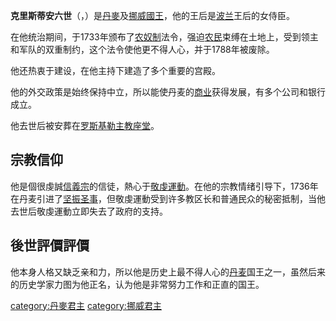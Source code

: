 {{Infobox royalty
| name         = 克里斯蒂安六世
| image        = Christian-VI 1699-1746 Danmark-Norge-Rex.jpg
| succession   =[[丹麥-挪威|丹麥和挪威聯合王國]]國王
| coronation   = 1731年6月6日
| reign        = 1730年10月12日-1746年8月6日（{{age in years and days|1730|10|12|1746|8|6|age=no}}）
| predecessor  = [[弗雷德里克四世|弗雷德里克四世]]
| successor    = [[弗雷德里克五世|弗雷德里克五世]]
| birth_date   = {{Birth date|1699|11|30|df=y}}
| birth_place  = {{Flag|Denmark}}[[克里斯蒂安堡宮|克里斯蒂安堡宮]]
| death_date   = {{Death date and age|1746|8|6|1699|11|30|df=y}}
| death_place  = {{Flag|Denmark}}{{le|赫斯霍爾姆王宮|Hirschholm Palace}}
| burial_place = [[羅斯基勒主教座堂|羅斯基勒主教座堂]]
| spouse       = [[索菲·瑪格達列妮_(布蘭登堡-庫爾姆巴赫)|布蘭登堡-庫爾姆巴赫的索菲·瑪格達列妮]]
| issue        = [[弗雷德里克五世|弗雷德里克五世]]<br>[[丹麥的路易絲_(1726–1756)|路易絲公主]]
| house        = [[歐登堡王朝|歐登堡王朝]]
| father       = [[弗雷德里克四世|弗雷德里克四世]]
| mother       = [[梅克倫堡-居斯特羅的路易絲|梅克倫堡-居斯特羅的路易絲]]
| religion     = [[信義宗|信義宗]]
}}
'''克里斯蒂安六世'''（{{lang|da|Christian 6.}}，{{bd|1699年|11月30日|1746年|8月6日}}）是[[丹麥君主|丹麥]]及[[挪威君主|挪威國王]]，他的王后是[[波兰|波兰]]王后的女侍臣。


在他统治期间，于1733年颁布了[[农奴制|农奴制]]法令，强迫[[农民|农民]]束缚在土地上，受到领主和军队的双重制约，这个法令使他更不得人心，并于1788年被废除。

他还热衷于建设，在他主持下建造了多个重要的宫殿。

他的外交政策是始终保持中立，所以能使丹麦的[[商业|商业]]获得发展，有多个公司和银行成立。

他去世后被安葬在[[罗斯基勒主教座堂|罗斯基勒主教座堂]]。
==宗教信仰==
他是個很虔誠[[信義宗|信義宗]]的信徒，熱心于[[敬虔運動|敬虔運動]]。在他的宗教情绪引导下，1736年在丹麦引进了[[坚振圣事|坚振圣事]]，但敬虔運動受到许多教区长和普通民众的秘密抵制，当他去世后敬虔運動立即失去了政府的支持。
==後世評價評價==
他本身人格又缺乏亲和力，所以他是历史上最不得人心的[[丹麦|丹麦]]国王之一，虽然后来的历史学家力图为他正名，认为他是非常努力工作和正直的国王。
{{S-start}}
{{s-hou|[[歐登堡王朝|歐登堡王朝]]|1699年|11月30日|1746年|8月6日}}
{{s-reg}}
{{s-before|[[弗雷德里克四世|弗雷德里克四世]]|rows=2}}
{{s-title|[[丹麥-挪威|丹麥和挪威聯合王國]]國王|1730年–1746年}}
{{s-after|[[弗雷德里克五世|弗雷德里克五世]]|rows=2}}

{{end box}}
{{丹麥君主}}
{{挪威君主}}
{{Authority control}}
[[category:丹麥君主|category:丹麥君主]]
[[category:挪威君主|category:挪威君主]]